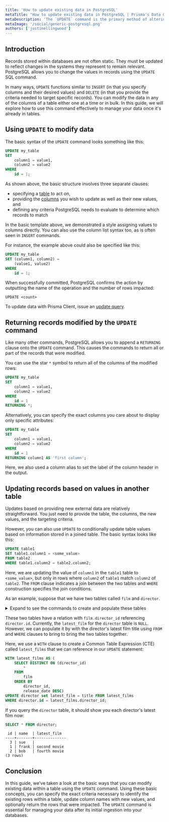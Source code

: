 ```yaml
---
title: 'How to update existing data in PostgreSQL'
metaTitle: "How to update existing data in PostgreSQL | Prisma's Data Guide"
metaDescription: 'The `UPDATE` command is the primary method of altering existing data within PostgreSQL.  This guide demonstrates how to use the `UPDATE` operation to modify the values within your tables.'
metaImage: '/social/generic-postgresql.png'
authors: ['justinellingwood']
---
```


## Introduction

Records stored within databases are not often static. They must be updated to reflect changes in the systems they represent to remain relevant. PostgreSQL allows you to change the values in records using the `UPDATE` SQL command.

In many ways, `UPDATE` functions similar to `INSERT` (in that you specify columns and their desired values) and `DELETE` (in that you provide the criteria needed to target specific records). You can modify the data in any of the columns of a table either one at a time or in bulk. In this guide, we will explore how to use this command effectively to manage your data once it's already in tables.

## Using `UPDATE` to modify data

The basic syntax of the `UPDATE` command looks something like this:

```sql
UPDATE my_table
SET
    column1 = value1,
    column2 = value2
WHERE
    id = 1;
```

As shown above, the basic structure involves three separate clauses:

- specifying a [table](/intro/database-glossary#table) to act on,
- providing the [columns](/intro/database-glossary#column) you wish to update as well as their new values, and
- defining any criteria PostgreSQL needs to evaluate to determine which records to match

In the basic template above, we demonstrated a style assigning values to columns directly. You can also use the column list syntax too, as is often seen in `INSERT` commands.

For instance, the example above could also be specified like this:

```sql
UPDATE my_table
SET (column1, column2) =
    (value1, value2)
WHERE
    id = 1;
```

When successfully committed, PostgreSQL confirms the action by outputting the name of the operation and the number of rows impacted:

```
UPDATE <count>
```

<PrismaOutlinks>

To update data with Prisma Client, issue an [update query](https://www.prisma.io/docs/orm/prisma-client/queries/crud#update).

</PrismaOutlinks>

## Returning records modified by the `UPDATE` command

Like many other commands, PostgreSQL allows you to append a `RETURNING` clause onto the `UPDATE` command. This causes the commands to return all or part of the records that were modified.

You can use the star `*` symbol to return all of the columns of the modified rows:

```sql
UPDATE my_table
SET
    column1 = value1,
    column2 = value2
WHERE
    id = 1
RETURNING *;
```

Alternatively, you can specify the exact columns you care about to display only specific attributes:

```sql
UPDATE my_table
SET
    column1 = value1,
    column2 = value2
WHERE
    id = 1
RETURNING column1 AS 'first column';
```

Here, we also used a column alias to set the label of the column header in the output.

## Updating records based on values in another table

Updates based on providing new external data are relatively straightforward. You just need to provide the table, the columns, the new values, and the targeting criteria.

However, you can also use `UPDATE` to conditionally update table values based on information stored in a joined table. The basic syntax looks like this:

```sql
UPDATE table1
SET table1.column1 = <some_value>
FROM table2
WHERE table1.column2 = table2.column2;
```

Here, we are updating the value of `column1` in the `table1` table to `<some_value>`, but only in rows where `column2` of `table1` match `column2` of `table2`. The `FROM` clause indicates a join between the two tables and `WHERE` construction specifies the join conditions.

As an example, suppose that we have two tables called `film` and `director`.

<details><summary>Expand to see the commands to create and populate these tables</summary>

```sql
CREATE TABLE director (
    id SERIAL PRIMARY KEY,
    name TEXT NOT NULL,
    latest_film TEXT
);

CREATE TABLE film (
    id SERIAL PRIMARY KEY,
    title TEXT NOT NULL,
    director_id INT REFERENCES director(id),
    release_date DATE NOT NULL
);

INSERT INTO director (name)
VALUES
    ('frank'),
    ('bob'),
    ('sue');

INSERT INTO film (title, director_id, release_date)
VALUES
    ('first movie', 1, '2010-08-24'),
    ('second movie', 1, '2010-12-15'),
    ('third movie', 2, '2011-01-01'),
    ('fourth movie', 2, '2012-08-02');
```

</details>

These two tables have a relation with `film.director_id` referencing `director.id`. Currently, the `latest_film` for the `director` table is `NULL`. However, we can populate it by with the director's latest film title using `FROM` and `WHERE` clauses to bring to bring the two tables together.

Here, we use a `WITH` clause to create a Common Table Expression (CTE) called `latest_films` that we can reference in our `UPDATE` statement:

```sql
WITH latest_films AS (
    SELECT DISTINCT ON (director_id)
        *
    FROM
        film
    ORDER BY
        director_id,
        release_date DESC)
UPDATE director set latest_film = title FROM latest_films
WHERE director.id = latest_films.director_id;
```

If you query the `director` table, it should show you each director's latest film now:

```sql
SELECT * FROM director;
```

```
 id | name  | latest_film
----+-------+--------------
  3 | sue   |
  1 | frank | second movie
  2 | bob   | fourth movie
(3 rows)
```

## Conclusion

In this guide, we've taken a look at the basic ways that you can modify existing data within a table using the `UPDATE` command. Using these basic concepts, you can specify the exact criteria necessary to identify the existing rows within a table, update column names with new values, and optionally return the rows that were impacted. The `UPDATE` command is essential for managing your data after its initial ingestion into your databases.
